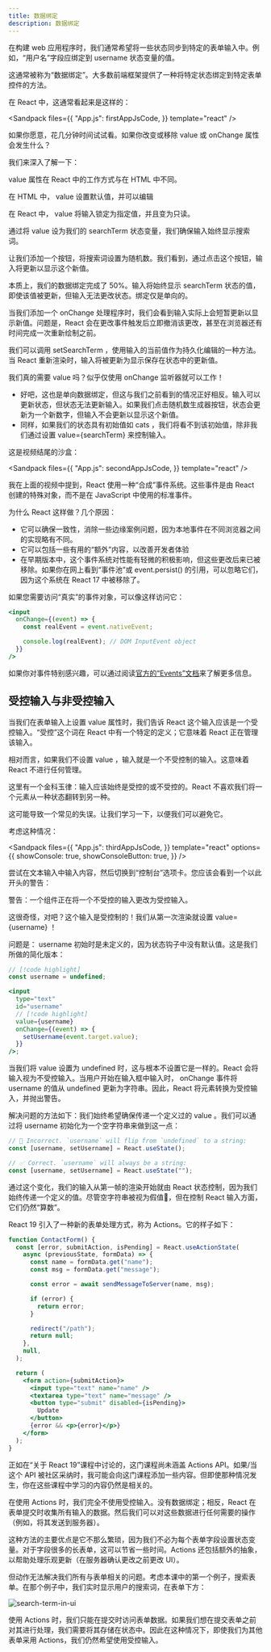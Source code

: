 ```yaml
---
title: 数据绑定
description: 数据绑定
---
```



在构建 web 应用程序时，我们通常希望将一些状态同步到特定的表单输入中。例如，“用户名”字段应绑定到 username 状态变量的值。

这通常被称为“数据绑定”。大多数前端框架提供了一种将特定状态绑定到特定表单控件的方法。

在 React 中，这通常看起来是这样的：

<Sandpack
  files={{
    "App.js": firstAppJsCode,
  }}
  template="react"
/>

如果你愿意，花几分钟时间试试看。如果你改变或移除 value 或 onChange 属性会发生什么？

我们来深入了解一下：

<Accordions>

<Accordion title="视频摘要">

value 属性在 React 中的工作方式与在 HTML 中不同。

在 HTML 中， value 设置默认值，并可以编辑

在 React 中， value 将输入锁定为指定值，并且变为只读。

通过将 value 设为我们的 searchTerm 状态变量，我们确保输入始终显示搜索词。

让我们添加一个按钮，将搜索词设置为随机数。我们看到，通过点击这个按钮，输入将更新以显示这个新值。

本质上，我们的数据绑定完成了 50%。输入将始终显示 searchTerm 状态的值，即使该值被更新，但输入无法更改状态。绑定仅是单向的。

当我们添加一个 onChange 处理程序时，我们会看到输入实际上会短暂更新以显示新值。问题是，React 会在更改事件触发后立即撤消该更改，甚至在浏览器还有时间完成一次重新绘制之前。

我们可以调用 setSearchTerm ，使用输入的当前值作为持久化编辑的一种方法。当 React 重新渲染时，输入将被更新为显示保存在状态中的更新值。

我们真的需要 value 吗？似乎仅使用 onChange 监听器就可以工作！

- 好吧，这也是单向数据绑定，但这与我们之前看到的情况正好相反。输入可以更新状态，但状态无法更新输入。如果我们点击随机数生成器按钮，状态会更新为一个新数字，但输入不会更新以显示这个新值。
- 同样，如果我们的状态具有初始值如 cats ，我们将看不到该初始值，除非我们通过设置 value=\{searchTerm} 来控制输入。

</Accordion>

</Accordions>

这是视频结尾的沙盒：

<Sandpack
  files={{
    "App.js": secondAppJsCode,
  }}
  template="react"
/>

<Callout title="合成事件">

我在上面的视频中提到，React 使用一种“合成”事件系统。这些事件是由 React 创建的特殊对象，而不是在 JavaScript 中使用的标准事件。

为什么 React 这样做？几个原因：

- 它可以确保一致性，消除一些边缘案例问题，因为本地事件在不同浏览器之间的实现略有不同。
- 它可以包括一些有用的“额外”内容，以改善开发者体验
- 在早期版本中，这个事件系统对性能有轻微的积极影响，但这些更改后来已被移除。如果你在网上看到“事件池”或 event.persist() 的引用，可以忽略它们，因为这个系统在 React 17 中被移除了。

如果您需要访问“真实”的事件对象，可以像这样访问它：

```jsx
<input
  onChange={(event) => {
    const realEvent = event.nativeEvent;

    console.log(realEvent); // DOM InputEvent object
  }}
/>
```

如果你对事件特别感兴趣，可以通过阅读[官方的“Events”文档](https://react.dev/reference/react-dom/components/common#react-event-object)来了解更多信息。

</Callout>

## 受控输入与非受控输入

当我们在表单输入上设置 value 属性时，我们告诉 React 这个输入应该是一个受控输入。“受控”这个词在 React 中有一个特定的定义；它意味着 React 正在管理该输入。

相对而言，如果我们不设置 value ，输入就是一个不受控制的输入。这意味着 React 不进行任何管理。

这里有一个金科玉律：输入应该始终是受控的或不受控的。React 不喜欢我们将一个元素从一种状态翻转到另一种。

这可能导致一个常见的失误。让我们学习一下，以便我们可以避免它。

考虑这种情况：

<Sandpack
  files={{
    "App.js": thirdAppJsCode,
  }}
  template="react"
  options={{
    showConsole: true,
    showConsoleButton: true,
  }}
/>

尝试在文本输入中输入内容，然后切换到“控制台”选项卡。您应该会看到一个以此开头的警告：

<Callout type="error">
  警告：一个组件正在将一个不受控的输入更改为受控输入。
</Callout>

这很奇怪，对吧？这个输入是受控制的！我们从第一次渲染就设置 value=\{username} ！

问题是： username 初始时是未定义的，因为状态钩子中没有默认值。这是我们所做的简化版本：

```jsx
// [!code highlight]
const username = undefined;

<input
  type="text"
  id="username"
  // [!code highlight]
  value={username}
  onChange={(event) => {
    setUsername(event.target.value);
  }}
/>;
```

当我们将 value 设置为 undefined 时，这与根本不设置它是一样的。React 会将输入视为不受控输入。当用户开始在输入框中输入时， onChange 事件将 username 的值从 undefined 更新为字符串。因此，React 将元素转换为受控输入，并抛出警告。

解决问题的方法如下：我们始终希望确保传递一个定义过的 value 。我们可以通过将 username 初始化为一个空字符串来做到这一点：

```jsx
// 🚫 Incorrect. `username` will flip from `undefined` to a string:
const [username, setUsername] = React.useState();

// ✅ Correct. `username` will always be a string:
const [username, setUsername] = React.useState("");
```

通过这个变化，我们的输入从第一帧的渲染开始就由 React 状态控制，因为我们始终传递一个定义的值。尽管空字符串被视为假值👀，但在控制 React 输入方面，它们仍然“算数”。

<Callout type="warn" title="React 19 中的操作">

React 19 引入了一种新的表单处理方式，称为 Actions。它的样子如下：

```jsx
function ContactForm() {
  const [error, submitAction, isPending] = React.useActionState(
    async (previousState, formData) => {
      const name = formData.get("name");
      const msg = formData.get("message");

      const error = await sendMessageToServer(name, msg);

      if (error) {
        return error;
      }

      redirect("/path");
      return null;
    },
    null,
  );

  return (
    <form action={submitAction}>
      <input type="text" name="name" />
      <textarea type="text" name="message" />
      <button type="submit" disabled={isPending}>
        Update
      </button>
      {error && <p>{error}</p>}
    </form>
  );
}
```

正如在“关于 React 19”课程中讨论的，这门课程尚未涵盖 Actions API。如果/当这个 API 被社区采纳时，我可能会向这门课程添加一些内容。但即使那种情况发生，你在这些课程中学习的内容仍然是相关的。

在使用 Actions 时，我们完全不使用受控输入。没有数据绑定；相反，React 在表单提交时收集所有输入的数据。然后我们可以对这些数据进行任何需要的操作（例如，将其发送到服务器）。

这种方法的主要优点是它不那么繁琐，因为我们不必为每个表单字段设置状态变量。对于字段很多的长表单，这可以节省一些时间。Actions 还包括额外的抽象，以帮助处理乐观更新（在服务器确认更改之前更改 UI）。

但动作无法解决我们所有与表单相关的问题。考虑本课中的第一个例子，搜索表单。在那个例子中，我们实时显示用户的搜索词，在表单下方：

![search-term-in-ui](/react/search-term-in-ui.png)

使用 Actions 时，我们只能在提交时访问表单数据。如果我们想在提交表单之前对其进行处理，我们需要将其存储在状态中。因此在这种情况下，即使我们为其他表单采用 Actions，我们仍然希望使用受控输入。

</Callout>
